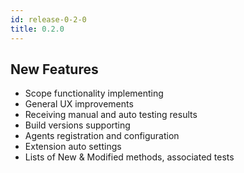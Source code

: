 ```yaml
---
id: release-0-2-0
title: 0.2.0
---
```


## New Features
* Scope functionality implementing
* General UX improvements
* Receiving manual and auto testing results
* Build versions supporting
* Agents registration and configuration
* Extension auto settings
* Lists of New & Modified methods, associated tests 